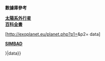 <includeonly><tr style="background-color: #A0B0FF;"><td align=center colspan=3>'''數據庫參考'''</td></tr><!--
--><tr valign=baseline><td colspan=2>'''[[太陽系外行星百科|太陽系外行星<br />百科全書]]'''</td><td>[http://exoplanet.eu/planet.php?p1={{{star}}}&p2={{{planet|b}}} data]</td></tr><!--
--><tr><td colspan=2>'''[[SIMBAD]]'''</td><td>{{SIMBAD link|{{{simbad|{{{star}}}+{{{planet|b}}}}}}|data}}</td></tr><!--
--></includeonly><noinclude>
{{Documentation}}
</noinclude>